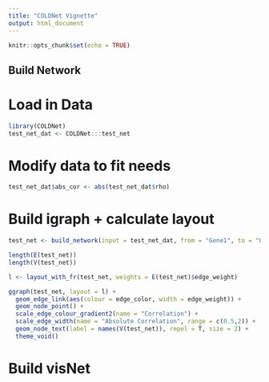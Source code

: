 ```yaml
---
title: "COLDNet Vignette"
output: html_document
---
```


```r
knitr::opts_chunk$set(echo = TRUE)
```

## Build Network

# Load in Data

```r
library(COLDNet)
test_net_dat <- COLDNet:::test_net
```

# Modify data to fit needs

```r
test_net_dat$abs_cor <- abs(test_net_dat$rho)
```

# Build igraph + calculate layout

```r
test_net <- build_network(input = test_net_dat, from = "Gene1", to = "Gene2", color = "rho", weight = "abs_cor")

length(E(test_net))
length(V(test_net))

l <- layout_with_fr(test_net, weights = E(test_net)$edge_weight)

ggraph(test_net, layout = l) +
  geom_edge_link(aes(colour = edge_color, width = edge_weight)) +
  geom_node_point() +
  scale_edge_colour_gradient2(name = "Correlation") + 
  scale_edge_width(name = "Absolute Correlation", range = c(0.5,2)) + 
  geom_node_text(label = names(V(test_net)), repel = T, size = 2) +
  theme_void()
```

# Build visNet
